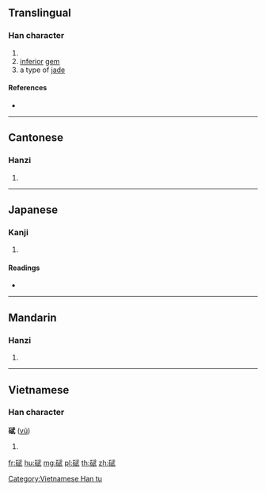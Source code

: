 {{character info/new}}
==Translingual==

===Han character===
{{Han char|rn=112|rad=石|as=08|sn=13|four=13640|canj=MRMPM}}

# {{form of|archaic form|珷|lang=mul}}
# [[inferior]] [[gem]]
# a type of [[jade]]

====References====
* {{Han ref|kx=0832.160|dkj=24295|dj=1249.040|hdz=42435.120|uh=7894|ud=30868|bh=DEE6|bd=57062}}

----

==Cantonese==

===Hanzi===
{{yue-hanzi|jyut=|y=mou5}}

# {{defn|lang=yue|sort=石08}}

----

==Japanese==

===Kanji===
{{ja-kanji|grade=|rs=石08}}

# {{defn|lang=ja|sort=石08}}

====Readings====
* {{ja-readings|on=[[ぶ]] (bu), [[む]] (mu)|kun=|nanori=}}

----

==Mandarin==

===Hanzi===
{{cmn-hanzi|pin=[[bèi]] ([[bei4]]), [[wǔ]] ([[wu3]])|wg=pei<sup>4</sup>, wu<sup>3</sup>}}

# {{defn|lang=cmn|sort=石08}}

----

==Vietnamese==

===Han character===
'''碔''' ([[vũ]])

# {{defn|vi}}

[[Category:Vietnamese Han tu]]

[[fr:碔]]
[[hu:碔]]
[[mg:碔]]
[[pl:碔]]
[[th:碔]]
[[zh:碔]]